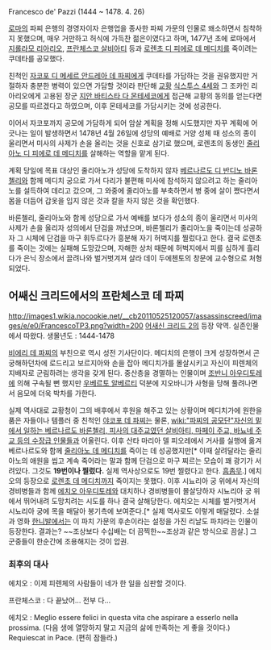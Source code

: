 Francesco de' Pazzi
(1444 ~ 1478. 4. 26)

[[로마]]의 파찌 은행의 경영자이자 은행업을 종사한 파찌 가문의 인물로 왜소하면서 침착하지 못했으며, 매우 거만하고 허식에 가득찬 젊은이였다고 하며, 1477년 초에 로마에서 [[지롤라모 리아리오]], [[프란체스코 살비아티]] 등과 [[로렌초 디 피에로 데 메디치]]를 죽이려는 쿠데타를 공모했다.

친척인 [[자코포 디 메세르 안드레아 데 파찌]]에게 쿠데타를 가담하는 것을 권유했지만 거절하자 충분한 병력이 있으면 가담할 것이라 판단해 [[교황]] [[식스투스 4세]]와 그 조카인 리아리오에게 고용된 장군 [[지안 바티스타 다 몬테세코]]에게 접근해 교황의 동의를 얻는다면 공모를 따르겠다고 하였으며, 이후 몬테세코를 가담시키는 것에 성공한다.

이어서 자코포까지 공모에 가담하게 되어 암살 계획을 정해 시도했지만 자꾸 계획에 어긋나는 일이 발생하면서 1478년 4월 26일에 성당의 예배로 거양 성체 때 성소의 종이 울리면서 미사의 사제가 손을 올리는 것을 신호로 삼기로 했으며, 로렌초의 동생인 [[줄리아노 디 피에로 데 메디치]]를 살해하는 역할을 맡게 된다.

계획 당일에 목표 대상인 줄리아노가 성당에 도착하지 않자 [[베르나르도 디 반디노 바론첼리]]와 함께 메디치 궁으로 가서 다리가 불편해 미사에 참석하지 않으려고 하는 줄리아노를 설득하여 데리고 갔으며, 그 와중에 줄리아노를 부축하면서 병 중에 살이 쪘다면서 몸을 더듬어 갑옷을 입지 않은 것과 칼을 차지 않은 것을 확인했다.

바론첼리, 줄리아노와 함께 성당으로 가서 예배를 보다가 성소의 종이 울리면서 미사의 사제가 손을 올리자 성의에서 단검을 꺼냈으며, 바론첼리가 줄리아노을 죽이는데 성공하자 그 시체에 단검을 마구 휘두르다가 흥분해 자기 허벅지를 찔렀다고 한다. 결국 로렌초를 죽이는 것에는 실패해 도망갔으며, 자해한 상처 때문에 허벅지에서 피를 심하게 흘리다가 은닉 장소에서 끌려나와 벌거벗겨져 살라 데이 두에첸토의 창문에 교수형으로 처형되었다.

== 어쌔신 크리드에서의 프란체스코 데 파찌 ==
http://images1.wikia.nocookie.net/__cb20110525120057/assassinscreed/images/e/e0/FrancescoTP3.png?width=200
[[어새신 크리드 2]]의 등장 악역. 실존인물에서 따왔다. 생몰년도 : 1444-1478

[[비에리 데 파찌]]의 부친으로 역시 성전 기사단이다. 메디치의 은행이 크게 성장하면서 곤궁해하던차에 로드리고 보르지아와 손을 잡아 메디치가를 몰살시키고 자신이 피렌체의 지배자로 군림하려는 생각을 갖게 된다. 중산층을 경멸하는 인물이며 [[조반니 아우디토레]]에 의해 구속될 뻔 했지만 [[우베르토 알베르티]] 덕분에 지오바니가 사형을 당해 풀려나면서 음모에 더욱 박차를 가한다. 

실제 역사대로 교황청이 그의 배후에서 후원을 해주고 있는 상황이며 메디치가에 원한을 품은 자들이나 템플러 중 친척인 [[야코포 데 파찌]]는 물론, [[wiki:"파찌의 공모단"자신의 밑에서 일하는 베르나르도 바론첼리, 피사의 대주교였던 살비아티, 마페이 주교, 바뇨네 주교 등의 수장급 인물들]]과 어울린다. 이후 산타 마리아 델 피오레에서 거사를 실행에 옮겨 베르나르도와 함께 [[줄리아노 데 메디치]]를 죽이는 데 성공했지만[* 이때 살려달라는 줄리아노의 애원을 씹고 계속 죽어라는 말과 함께 단검으로 마구 찌르는 모습이 꽤 광기가 서려있다. 그것도 '''19번이나 찔렀다.''' 실제 역사상으로도 19번 찔렸다고 한다. [[흠좀무]].] 에치오의 등장으로 [[로렌초 데 메디치]]까지 죽이지는 못했다. 이후 시뇨리아 궁 위에서 자신의 경비병들과 함께 [[에치오 아우디토레]]와 대치하나 경비병들이 몰살당하자 시뇨리아 궁 위에서 뛰어내려 도망치려는 시도를 하나 결국 살해당한다. 에치오는 시체를 벌거벗겨서 시뇨리아 궁에 목을 매달아 봉기측에 보여준다.[* 실제 역사로도 이렇게 매달렸다. 소설과 영화 [[한니발]]에서는 이 파치 가문의 후손이라는 설정을 가진 리날도 파치라는 인물이 등장한다. 결과는? ~~조상보다 수십배는 더 끔찍한~~조상과 같은 방식으로 끔살.] 그 군중들이 한순간에 조용해지는 것이 압권.

=== 최후의 대사 ===
에치오 : 이제 피렌체의 사람들이 네가 한 일을 심판할 것이다.

프란체스코 : 다 끝났어... 전부 다...

에치오 : Meglio essere felici in questa vita che aspirare a esserlo nella prossima. (다음 생에 열망하지 말고 지금의 삶에 만족하는 게 좋을 것이다.) Requiescat in Pace. (편히 잠들라.) 
